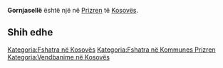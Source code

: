 {{Fshat në 
 | Emri                = Gornjasellë
 | EmriAlt                = 
 | NAME_SHORT_FORM=      
 | NAME_GENERIC=      
 | NAME_SORT_NAME_RO=      GORNJASELLE
 | FULL_NAME_RO = Gornjasellë
 | FULL_NAME_ND_RO=Gornjaselle
 | SORT_NAME_RG=GORNJASELLE
 | FULL_NAME_RG=Gornjasellë
 | FULL_NAME_ND_RG=Gornjaselle
 | SRP_NAME_SHORT_FORM=      
 | SRP_NAME_GENERIC=      
 | SRP_NAME_SORT_NAME_RO=      
 | SRP_FULL_NAME_RO = 
 | SRP_FULL_NAME_ND_RO=
 | SRP_SORT_NAME_RG=
 | SRP_FULL_NAME_RG=
 | SRP_FULL_NAME_ND_RG=
 | Emri (Rasa dhanore) = 
 | Figura              = 
 | Shteti              = Kosovo
 | Komuna              = Prizren
 | Kodi postar         = 
 | Sipërfaqja          = 

 | Popullsia           = 

 | Regj. i popullsisë  = 
 | Dend. e popullsisë  = 
 | Faqja zyrtare       = 
 <!--- Koordinatat ----> 
 | Gjerësia            = 42.177778
 | Gjatësia            = 20.930833
 | Lartësia            = 
}}
'''Gornjasellë''' është një [[]] në [[Prizren]] të [[Kosovës]].

<!-- == Gjeografia == -->
<!-- == Historia == -->
<!-- == Demografia == -->
== Shih edhe ==
{{Komuna Prizren}}
{{Kosovo-Administrata-Cung}}

[[Kategoria:Fshatra në Kosovës]]
[[Kategoria:Fshatra në Kommunes Prizren]]
[[Kategoria:Vendbanime në Kosovës]]